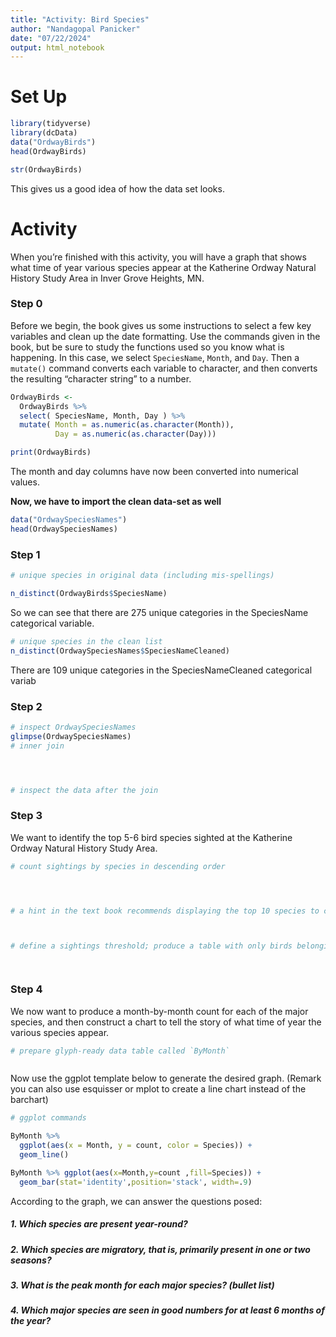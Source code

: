 ```yaml
---
title: "Activity: Bird Species"
author: "Nandagopal Panicker"
date: "07/22/2024"
output: html_notebook
---
```



# Set Up

```r
library(tidyverse)
library(dcData)
data("OrdwayBirds")
head(OrdwayBirds)
```
```r
str(OrdwayBirds)
```
This gives us a good idea of how the data set looks. 

# Activity

When you're finished with this activity, you will have a graph that shows what time of year various species appear at the Katherine Ordway Natural History Study Area in Inver Grove Heights, MN.

### Step 0

Before we begin, the book gives us some instructions to select a few key variables and clean up the date formatting.  Use the commands given in the book, but be sure to study the functions used so you know what is happening.  In this case, we select `SpeciesName`, `Month`, and `Day`. Then a `mutate()` command converts each variable to character, and then converts the resulting "character string" to a number.

```r
OrdwayBirds <-
  OrdwayBirds %>%
  select( SpeciesName, Month, Day ) %>%
  mutate( Month = as.numeric(as.character(Month)), 
          Day = as.numeric(as.character(Day)))

print(OrdwayBirds)
```
The month and day columns have now been converted into numerical values.


**Now, we have to import the clean data-set as well**

```r
data("OrdwaySpeciesNames")
head(OrdwaySpeciesNames)
```


### Step 1




```r
# unique species in original data (including mis-spellings)

n_distinct(OrdwayBirds$SpeciesName)

```
So we can see that there are 275 unique categories in the SpeciesName categorical variable.

```r
# unique species in the clean list
n_distinct(OrdwaySpeciesNames$SpeciesNameCleaned)
```
There are 109 unique categories in the SpeciesNameCleaned categorical variab

### Step 2
  



```r
# inspect OrdwaySpeciesNames
glimpse(OrdwaySpeciesNames)
# inner join




# inspect the data after the join


```


### Step 3

We want to identify the top 5-6 bird species sighted at the Katherine Ordway Natural History Study Area.

```r
# count sightings by species in descending order




# a hint in the text book recommends displaying the top 10 species to choose our threshold



# define a sightings threshold; produce a table with only birds belonging to major species




```


### Step 4

We now want to produce a month-by-month count for each of the major species, and then construct a chart to tell the story of what time of year the various species appear.

```r
# prepare glyph-ready data table called `ByMonth`



```

Now use the ggplot template below to generate the desired graph. (Remark you can also use esquisser or mplot to create a line chart instead of the barchart)



```r
# ggplot commands

ByMonth %>% 
  ggplot(aes(x = Month, y = count, color = Species)) + 
  geom_line()

ByMonth %>% ggplot(aes(x=Month,y=count ,fill=Species)) +
  geom_bar(stat='identity',position='stack', width=.9) 

```

According to the graph, we can answer the questions posed:

##### 1. Which species are present year-round?  



##### 2. Which species are migratory, that is, primarily present in one or two seasons?




##### 3. What is the peak month for each major species? (bullet list)




##### 4. Which major species are seen in good numbers for at least 6 months of the year?



```r

```
